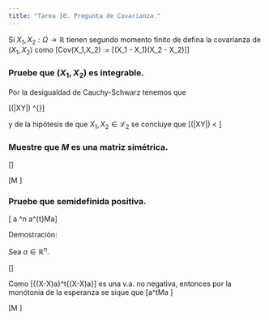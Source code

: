```yaml
---
title: "Tarea 10. Pregunta de Covarianza."
---
```



Si $X_1,X_2: \Omega \to \mathbb{R}$ tienen segundo momento finito de defina la covarianza de $(X_1,X_2)$ como \[Cov(X_1,X_2) := \mathbb{E}[(X_1 - \mathbb{E}X_1)(X_2 - \mathbb{E}X_2)]\]


###  Pruebe que $(X_1,X_2)$ es integrable.


Por la desigualdad de Cauchy-Schwarz tenemos que

\[\mathbb{E}(|XY|) \leq [\mathbb{E}(|X|^2)\mathbb{E}(|Y|^2)]^{\frac{1}{2}}\]

y de la hipótesis de que $X_1,X_2 \in \mathscr{L}_2$ se concluye que
\[\mathbb{E}(|XY|)  < \infty\]


### Muestre que $M$ es una matriz simétrica.

\[\begin{align*}
M_{i,j} &= Cov(X_i,X_j)\\\\
&= \mathbb{E}[(X_i-\mathbb{E}X_i)(X_j-\mathbb{E}X_j)]\\\\
&= \mathbb{E}[(X_j-\mathbb{E}X_j)(X_i-\mathbb{E}X_i)]\\\\
&= Cov(X_j,X_i)\\\\
&= M_{j,i} 
\end{align*}\]

\[\therefore M \mbox{ es simétrica.}\]

### Pruebe que semidefinida positiva.

\[\mbox{PD. } \forall a \in \mathbb{R}^n \quad a^{t}Ma\geq 0\]

Demostración:

Sea $a \in \mathbb{R}^n$.

\[\begin{align*}
a^tMa &= \mathbb{E}[a^t(X-\mathbb{E}X)^t(X-\mathbb{E}X)a]\\\\
&= \mathbb{E}[\{(X-\mathbb{E}X)a\}^t\{(X-\mathbb{E}X)a\}]\\\\
\end{align*}\]

Como \[\{(X-\mathbb{E}X)a\}^t\{(X-\mathbb{E}X)a\}\] es una v.a. no negativa, entonces por la monótonia de la esperanza se sique que 
\[a^tMa \geq 0\]

\[\therefore M \mbox{ es semi-definida positiva.}\]

